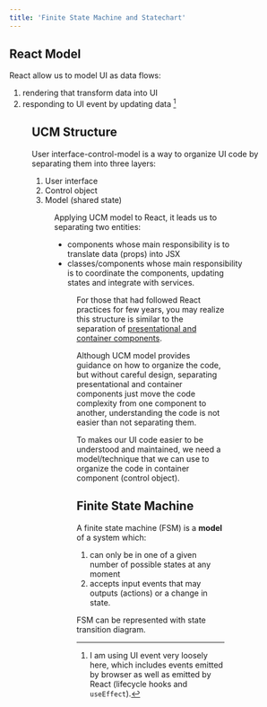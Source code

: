 ```yaml
---
title: 'Finite State Machine and Statechart'
---
```



## React Model

React allow us to model UI as data flows:

1. rendering that transform data into UI
1. responding to UI event by updating data [^1]

<Figure caption="React Model" src={reactModel} />

## UCM Structure

User interface-control-model is a way to organize UI code by separating them into three layers:

1. User interface
2. Control object
3. Model (shared state)

<Figure caption="UCM Model" src={ucmModel} />

Applying UCM model to React, it leads us to separating two entities:

- components whose main responsibility is to translate data (props) into JSX
- classes/components whose main responsibility is to coordinate the components, updating states and integrate with services.

<Figure caption="Applying UCM Model to React" src={ucmModelInReact} />

<Aside>

For those that had followed React practices for few years, you may realize this structure is similar to the separation of [presentational and container components](https://medium.com/@dan_abramov/smart-and-dumb-components-7ca2f9a7c7d0).

</Aside>

Although UCM model provides guidance on how to organize the code, but without careful design, separating presentational and container components just move the code complexity from one component to another, understanding the code is not easier than not separating them.

To makes our UI code easier to be understood and maintained, we need a model/technique that we can use to organize the code in container component (control object).

## Finite State Machine

A finite state machine (FSM) is a **model** of a system which:

1. can only be in one of a given number of possible states at any moment
1. accepts input events that may outputs (actions) or a change in state.

FSM can be represented with state transition diagram.

[^1]: I am using UI event very loosely here, which includes events emitted by browser as well as emitted by React (lifecycle hooks and `useEffect`).
